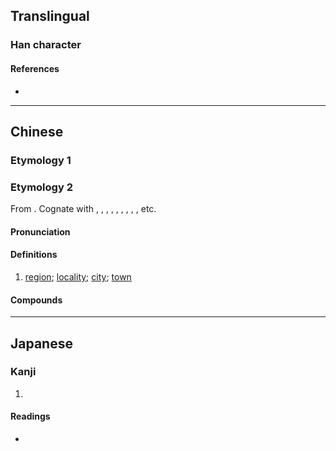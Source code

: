 {{also|猛}}
{{character info}}
==Translingual==

===Han character===
{{Han char|rn=19|rad=力|as=08|sn=10|four=|canj=NTKS|ids=⿰孟力}}

====References====
* {{Han ref|kx=0148.060|dkj=02379|dj=0333.140|hdz=10373.150|uh=52D0|ud=21200}}

----

==Chinese==

===Etymology 1===
{{zh-see|猛|v}}

===Etymology 2===
{{zh-forms}}
{{zh-wp}}
From {{inh|zh|tai-pro|*mɯəŋᴬ||[[township]]}}. Cognate with {{cog|th|เมือง}}, {{cog|nod|ᨾᩮᩬᩥᨦ}}, {{cog|lo|ເມືອງ}}, {{cog|khb|ᦵᦙᦲᧂ}}, {{cog|blt|ꪹꪣꪉ}}, {{cog|shn|မိူင်း}}, {{cog|tdd|ᥛᥫᥒᥰ}}, {{cog|aho|𑜉𑜢𑜤𑜂𑜫}}, {{cog|za|mwngh}}, etc.

====Pronunciation====
{{zh-pron
|m=měng
|c=maang5
|cat=n
}}

====Definitions====
{{zh-hanzi}}

# {{lb|zh|only used in [[Tai]] placenames}} [[region]]; [[locality]]; [[city]]; [[town]]

====Compounds====
{{zh-der|勐卯|勐海|勐遮|勐罕|勐馬|勐拉|勐董|勐先|勐臘|勐勐}}

----

==Japanese==

===Kanji===
{{ja-kanji|grade=|rs=力08}}

# {{rfdef|ja|sort=力08}}

====Readings====
* {{ja-readings|on=[[ばう]] (bau)|kun=}}
